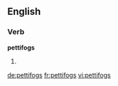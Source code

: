 ==English==

===Verb===
'''pettifogs'''

# {{third-person singular of|[[pettifog]]}}

[[de:pettifogs]]
[[fr:pettifogs]]
[[vi:pettifogs]]